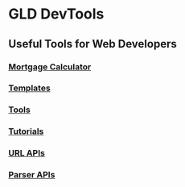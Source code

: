 # GLD DevTools
## Useful Tools for Web Developers
### [Mortgage Calculator](/MortgageCalc)
### [Templates](#StarterTemplates)
### [Tools](#ToolWebsites)
### [Tutorials](#Tutorials)
### [URL APIs](#URL-BasedAPIendpoints)
### [Parser APIs](#BodyParserAPIs)